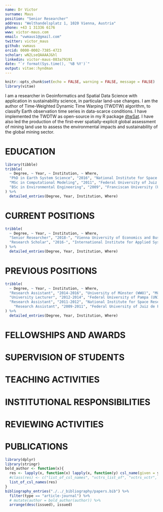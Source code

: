 ```yaml
---
name: Dr Victor
surname: Maus
position: "Senior Researcher"
address: "Welthandelsplatz 1, 1020 Vienna, Austria"
phone: +43 1 31336 6176
www: victor-maus.com
email: "vwmaus1@gmail.com"
twitter: victor_maus
github: vwmaus
orcid: 0000-0002-7385-4723
scholar: wN2LseQAAAAJ&hl
linkedin: victor-maus-083a79191
date: "`r format(Sys.time(), '%B %Y')`"
output: vitae::hyndman
---
```


```r
knitr::opts_chunk$set(echo = FALSE, warning = FALSE, message = FALSE)
library(vitae)
```

I am a researcher in Geoinformatics and Spatial Data Science with application in sustainability science, in particular land-use changes. I am the author of Time-Weighted Dynamic Time Warping (TWDTW) algorithm, to classify Earth observation time series in data-scarce conditions. I have implemented the TWDTW as open-source in my R package [dtwSat](https://cran.r-project.org/web/packages/dtwSat/). I have also led the production of the first-ever spatially-explicit global assessment of mining land use to assess the  environmental impacts and sustainability of the global mining sector.

# EDUCATION

```r
library(tibble)
tribble(
  ~ Degree, ~ Year, ~ Institution, ~ Where,
  "PhD in Earth System Science", "2016", "National Institute for Space Research (INPE)", "São José dos Campos, Brazil",
  "MSc in Computational Modeling", "2011", "Federal University of Juiz de Fora (UFJF)", "Juiz de Fora, Brazil",
  "BSc in Environmental Engineering", "2009", "Franciscan University (UFN)", "Santa Maria, Brazil"
) %>% 
  detailed_entries(Degree, Year, Institution, Where)
```

# CURRENT POSITIONS
```r
tribble(
  ~ Degree, ~ Year, ~ Institution, ~ Where,
  "Senior Researcher", "2018-", "Vienna University of Economics and Business (WU)", "Vienna, Austria",
  "Research Scholar", "2016-", "International Institute for Applied Systems Analysis (IIASA)", "Laxenburg, Austria",
) %>% 
  detailed_entries(Degree, Year, Institution, Where)
```


# PREVIOUS POSITIONS
```r
tribble(
  ~ Degree, ~ Year, ~ Institution, ~ Where,
  "Research Assistant", "2014-2016", "University of Münster (WWU)", "Münster, Germany",
  "University Lecturer", "2012-2014", "Federal University of Pampa (UNIPAMPA)", "Itaqui, Brazil",
  "Research Assistant", "2011-2012", "National Institute for Space Research (INPE)", "São José dos Campos, Brazil",
    "Research Assistant", "2009-2011", "Federal University of Juiz de Fora (UFJF)", "Juiz de Fora, Brazil"
) %>% 
  detailed_entries(Degree, Year, Institution, Where)
```

# FELLOWSHIPS AND AWARDS

# SUPERVISION OF STUDENTS

# TEACHING ACTIVITIES

# INSTITUTIONAL RESPONSIBILITIES

# REVIEWING ACTIVITIES

# PUBLICATIONS

```r
library(dplyr)
library(stringr)
bold_author <- function(x){
  res <- lapply(x, function(x) lapply(x, function(y) csl_name(given = y$given, family = str_replace(y$family, "Maus", "boldmaus"))))
  #class(res) <- c("list_of_csl_names", "vctrs_list_of", "vctrs_vctr", "list")
  list_of_csl_names(res)
}
bibliography_entries("./../_bibliography/papers.bib") %>%
  filter(type == "article-journal") %>%
  # mutate(author = bold_author(author)) %>% 
  arrange(desc(issued), issued)
```
